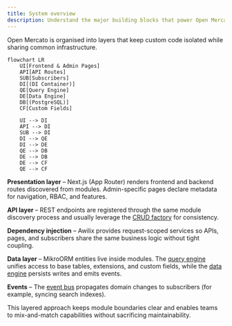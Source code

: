 ```yaml
---
title: System overview
description: Understand the major building blocks that power Open Mercato.
---
```


Open Mercato is organised into layers that keep custom code isolated while sharing common infrastructure.

```mermaid
flowchart LR
    UI[Frontend & Admin Pages]
    API[API Routes]
    SUB[Subscribers]
    DI[(DI Container)]
    QE[Query Engine]
    DE[Data Engine]
    DB[(PostgreSQL)]
    CF[Custom Fields]

    UI --> DI
    API --> DI
    SUB --> DI
    DI --> QE
    DI --> DE
    QE --> DB
    DE --> DB
    DE --> CF
    QE --> CF
```

**Presentation layer** – Next.js (App Router) renders frontend and backend routes discovered from modules. Admin-specific pages declare metadata for navigation, RBAC, and features.

**API layer** – REST endpoints are registered through the same module discovery process and usually leverage the [CRUD factory](../framework/api/crud-factory) for consistency.

**Dependency injection** – Awilix provides request-scoped services so APIs, pages, and subscribers share the same business logic without tight coupling.

**Data layer** – MikroORM entities live inside modules. The [query engine](../framework/database/query-layer) unifies access to base tables, extensions, and custom fields, while the [data engine](./data-engine) persists writes and emits events.

**Events** – The [event bus](../framework/events/overview) propagates domain changes to subscribers (for example, syncing search indexes).

This layered approach keeps module boundaries clear and enables teams to mix-and-match capabilities without sacrificing maintainability.
